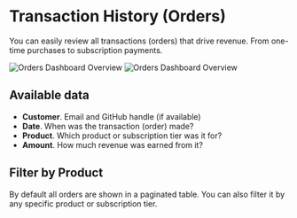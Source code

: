 # Transaction History (Orders)

You can easily review all transactions (orders) that drive revenue. From
one-time purchases to subscription payments.

![Orders Dashboard Overview](./overview.light.png)
![Orders Dashboard Overview](./overview.dark.png)

## Available data

- **Customer**. Email and GitHub handle (if available)
- **Date**. When was the transaction (order) made?
- **Product**. Which product or subscription tier was it for?
- **Amount**. How much revenue was earned from it?

## Filter by Product

By default all orders are shown in a paginated table. You can also filter it by
any specific product or subscription tier.


